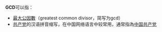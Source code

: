 '''GCD'''可以指：
* [[最大公因數|最大公因數]]（greatest common divisor，简写为gcd）
* [[共产党|共产党]]的汉语拼音缩写，在中国网络语言中较常用，通常指為[[中国共产党|中国共产党]]
{{disambig|cat=三字拉丁字母縮寫消歧義}}